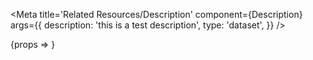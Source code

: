 
<Meta
	title='Related Resources/Description'
	component={Description}
	args={{
		description: 'this is a test description',
		type: 'dataset',
	}}
/>

<Canvas>
	<Story name='Description'>{props => <Description description='This is a test description' type='dataset' />}</Story>
</Canvas>
